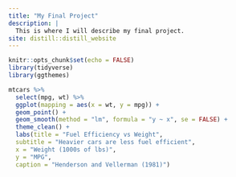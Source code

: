 ```yaml
---
title: "My Final Project"
description: |
  This is where I will describe my final project.
site: distill::distill_website
---
```


```r
knitr::opts_chunk$set(echo = FALSE)
library(tidyverse)
library(ggthemes)

```

```r
mtcars %>%
  select(mpg, wt) %>%
  ggplot(mapping = aes(x = wt, y = mpg)) +
  geom_point() +
  geom_smooth(method = "lm", formula = "y ~ x", se = FALSE) +
  theme_clean() +
  labs(title = "Fuel Efficiency vs Weight",
  subtitle = "Heavier cars are less fuel efficient",
  x = "Weight (1000s of lbs)",
  y = "MPG",
  caption = "Henderson and Vellerman (1981)")

```

